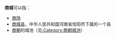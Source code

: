 '''商城'''可以指：
* [[商场|商场]]
* [[商城县|商城县]]，中华人民共和国河南省信阳市下属的一个县
* [[商朝|商朝]]的城池（见[[:Category:商朝城池|:Category:商朝城池]]）

{{disambig|cat=二字消歧義}}